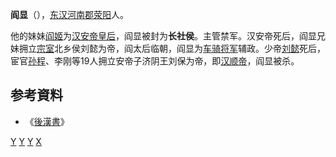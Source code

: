 '''阎显'''（{{bd|？||125年|12月17日<ref>《後漢書》卷6：戊午，遣使者入省，奪得璽綬，乃幸嘉德殿，遣侍御史持節收閻顯及其弟城門校尉耀、執金吾晏，並下獄誅。</ref>|catIdx=Y}}），[[东汉|东汉]][[河南郡|河南郡]][[荥阳|荥阳]]人。

他的妹妹[[阎姬|阎姬]]为[[汉安帝|汉安帝]][[皇后|皇后]]，阎显被封为'''长社侯'''。主管禁军。汉安帝死后，阎显兄妹拥立[[宗室|宗室]]北乡侯刘懿为帝，阎太后临朝，阎显为[[车骑将军|车骑将军]]辅政。少帝[[刘懿|刘懿]]死后，宦官[[孙程|孙程]]、李刚等19人拥立安帝子济阴王刘保为帝，即[[汉顺帝|汉顺帝]]，阎显被杀。

== 参考資料 ==
*《[[後漢書|後漢書]]》
[[Category:汉朝外戚|Y]]
[[Category:荥阳人|Y]]
[[Category:东汉官员|Y]]
[[Category:阎姓|X]]
